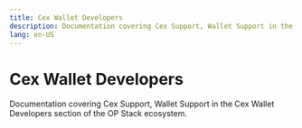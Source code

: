 ```yaml
---
title: Cex Wallet Developers
description: Documentation covering Cex Support, Wallet Support in the Cex Wallet Developers section of the OP Stack ecosystem.
lang: en-US
---
```



# Cex Wallet Developers

Documentation covering Cex Support, Wallet Support in the Cex Wallet Developers section of the OP Stack ecosystem.

<Cards>
  <Card title="Supporting OP Mainnet in your exchange" href="/builders/cex-wallet-developers/cex-support" />

  <Card title="Supporting OP Mainnet in your wallet" href="/builders/cex-wallet-developers/wallet-support" />
</Cards>
